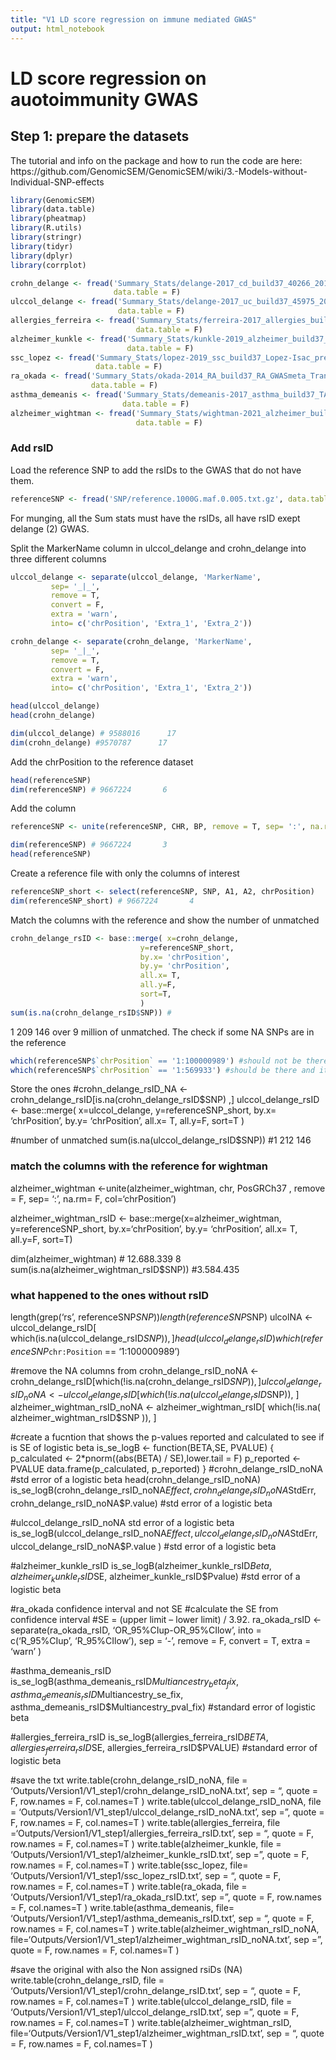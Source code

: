 ```yaml
---
title: "V1 LD score regression on immune mediated GWAS"
output: html_notebook
---
```


# LD score regression on auotoimmunity GWAS
## Step 1: prepare the datasets

The tutorial and info on the package and how to run the code are here:  
https://github.com/GenomicSEM/GenomicSEM/wiki/3.-Models-without-Individual-SNP-effects

```r
library(GenomicSEM)
library(data.table)
library(pheatmap)
library(R.utils)
library(stringr)
library(tidyr)
library(dplyr)
library(corrplot)
```


```r
crohn_delange <- fread('Summary_Stats/delange-2017_cd_build37_40266_20161107.txt', 
                       data.table = F)
ulccol_delange <- fread('Summary_Stats/delange-2017_uc_build37_45975_20161107.txt', 
                        data.table = F)
allergies_ferreira <- fread('Summary_Stats/ferreira-2017_allergies_build37_SHARE-without23andMe.LDSCORE-GC.SE-META.v0', 
                            data.table = F)
alzheimer_kunkle <- fread('Summary_Stats/kunkle-2019_alzheimer_build37_Kunkle_etal_Stage1_results.txt',
                          data.table = F)
ssc_lopez <- fread('Summary_Stats/lopez-2019_ssc_build37_Lopez-Isac_prePMID_META_GWAS_SSc.meta.txt',
                   data.table = F)
ra_okada <- fread('Summary_Stats/okada-2014_RA_build37_RA_GWASmeta_TransEthnic_v2.txt.gz.gz', 
                  data.table = F)
asthma_demeanis <- fread('Summary_Stats/demeanis-2017_asthma_build37_TAGC_Multiancestry_and_European-Ancestry_Meta-analyses_Results.tsv',
                         data.table = F)
alzheimer_wightman <- fread('Summary_Stats/wightman-2021_alzheimer_build37_PGCALZ2sumstatsExcluding23andMe.txt.gz',
                            data.table = F)
```

### Add rsID

Load the reference SNP to add the rsIDs to the GWAS that do not have them.
```r
referenceSNP <- fread('SNP/reference.1000G.maf.0.005.txt.gz', data.table = F)
```

For munging, all the Sum stats must have the rsIDs, all have rsID exept delange (2) GWAS.

Split the MarkerName column in ulccol_delange and crohn_delange into three different columns
```r
ulccol_delange <- separate(ulccol_delange, 'MarkerName', 
         sep= '_|_', 
         remove = T, 
         convert = F, 
         extra = 'warn', 
         into= c('chrPosition', 'Extra_1', 'Extra_2'))

crohn_delange <- separate(crohn_delange, 'MarkerName', 
         sep= '_|_', 
         remove = T, 
         convert = F, 
         extra = 'warn', 
         into= c('chrPosition', 'Extra_1', 'Extra_2'))
```

```r
head(ulccol_delange)
head(crohn_delange)
```


```r
dim(ulccol_delange) # 9588016      17
dim(crohn_delange) #9570787      17
```

Add the chrPosition to the reference dataset
```r
head(referenceSNP)
dim(referenceSNP) # 9667224       6
```

Add the column 
```r
referenceSNP <- unite(referenceSNP, CHR, BP, remove = T, sep= ':', na.rm= F, col='chrPosition')
```

```r
dim(referenceSNP) # 9667224       3
head(referenceSNP)
```

Create a reference file with only the columns of interest
```r
referenceSNP_short <- select(referenceSNP, SNP, A1, A2, chrPosition)
dim(referenceSNP_short) # 9667224       4
```

Match the columns with the reference and show the number of unmatched
```r
crohn_delange_rsID <- base::merge( x=crohn_delange, 
                             y=referenceSNP_short,
                             by.x= 'chrPosition',
                             by.y= 'chrPosition',
                             all.x= T,
                             all.y=F, 
                             sort=T,
                             )
sum(is.na(crohn_delange_rsID$SNP)) #
```

1 209 146 over 9 million of unmatched. 
The check if some NA SNPs are in the reference

```r
which(referenceSNP$`chrPosition` == '1:100000989') #should not be there and it is not there
which(referenceSNP$`chrPosition` == '1:569933') #should be there and it is there
```


Store the ones 
#crohn_delange_rsID_NA <- crohn_delange_rsID[is.na(crohn_delange_rsID$SNP) ,]
ulccol_delange_rsID <- base::merge( x=ulccol_delange, 
                                   y=referenceSNP_short,
                                   by.x= 'chrPosition',
                                   by.y= 'chrPosition',
                                   all.x= T,
                                   all.y=F, 
                                   sort=T
                                   )

#number of unmatched
sum(is.na(ulccol_delange_rsID$SNP)) #1 212 146


### match the columns with the reference for wightman
alzheimer_wightman <-unite(alzheimer_wightman, 
                           chr, PosGRCh37 ,
                           remove = F, 
                           sep= ':', 
                           na.rm= F, 
                           col='chrPosition')


alzheimer_wightman_rsID <- base::merge(x=alzheimer_wightman,
                                       y=referenceSNP_short, 
                                       by.x='chrPosition',
                                       by.y= 'chrPosition',
                                       all.x= T,
                                       all.y=F, 
                                       sort=T)
  
dim(alzheimer_wightman) # 12.688.339      8     
sum(is.na(alzheimer_wightman_rsID$SNP)) #3.584.435


### what happened to the ones without rsID
length(grep('rs', referenceSNP$SNP))
length(referenceSNP$SNP)
ulcolNA <- ulccol_delange_rsID[ which(is.na(ulccol_delange_rsID$SNP)), ]
head(ulccol_delange_rsID)
which(referenceSNP$`chr:Position` == '1:100000989')


#remove the NA columns from
crohn_delange_rsID_noNA <- crohn_delange_rsID[which(!is.na(crohn_delange_rsID$SNP)), ]
ulccol_delange_rsID_noNA <- ulccol_delange_rsID[which(!is.na(ulccol_delange_rsID$SNP)), ]
alzheimer_wightman_rsID_noNA <- alzheimer_wightman_rsID[ which(!is.na( alzheimer_wightman_rsID$SNP )), ] 


#create a fucntion that shows the p-values reported and calculated to see if is SE of logistic beta
is_se_logB <- function(BETA,SE, PVALUE) {
  p_calculated <- 2*pnorm((abs(BETA) / SE),lower.tail = F)
  p_reported <- PVALUE
  data.frame(p_calculated, p_reported)
}
#crohn_delange_rsID_noNA #std error of a logistic beta 
head(crohn_delange_rsID_noNA)                       
is_se_logB(crohn_delange_rsID_noNA$Effect, 
           crohn_delange_rsID_noNA$StdErr, 
           crohn_delange_rsID_noNA$P.value) #std error of a logistic beta 


#ulccol_delange_rsID_noNA std error of a logistic beta
is_se_logB(ulccol_delange_rsID_noNA$Effect,
           ulccol_delange_rsID_noNA$StdErr, 
           ulccol_delange_rsID_noNA$P.value ) #std error of a logistic beta

#alzheimer_kunkle_rsID
is_se_logB(alzheimer_kunkle_rsID$Beta,
           alzheimer_kunkle_rsID$SE, 
           alzheimer_kunkle_rsID$Pvalue) #std error of a logistic beta

#ra_okada confidence interval and not SE
#calculate the SE from confidence interval #SE = (upper limit – lower limit) / 3.92.
ra_okada_rsID <- separate(ra_okada_rsID,
                               'OR_95%CIup-OR_95%CIlow',
                               into = c('R_95%CIup', 'R_95%CIlow'), 
                               sep = '-', 
                               remove = F,
                               convert = T, 
                               extra = 'warn'
                                ) 

#asthma_demeanis_rsID
is_se_logB(asthma_demeanis_rsID$Multiancestry_beta_fix, 
           asthma_demeanis_rsID$Multiancestry_se_fix, 
           asthma_demeanis_rsID$Multiancestry_pval_fix) #standard error of logistic beta

#allergies_ferreira_rsID
is_se_logB(allergies_ferreira_rsID$BETA, 
           allergies_ferreira_rsID$SE, 
           allergies_ferreira_rsID$PVALUE) #standard error of logistic beta


#save the txt
write.table(crohn_delange_rsID_noNA, file = 'Outputs/Version1/V1_step1/crohn_delange_rsID_noNA.txt',
            sep = "\t", quote = F, row.names = F, col.names=T )
write.table(ulccol_delange_rsID_noNA, file = 'Outputs/Version1/V1_step1/ulccol_delange_rsID_noNA.txt',
            sep = "\t", quote = F, row.names = F, col.names=T )
write.table(allergies_ferreira, file ='Outputs/Version1/V1_step1/allergies_ferreira_rsID.txt',
            sep = "\t", quote = F, row.names = F, col.names=T )
write.table(alzheimer_kunkle, file = 'Outputs/Version1/V1_step1/alzheimer_kunkle_rsID.txt',
            sep = "\t", quote = F, row.names = F, col.names=T )
write.table(ssc_lopez, file= 'Outputs/Version1/V1_step1/ssc_lopez_rsID.txt',
            sep = "\t", quote = F, row.names = F, col.names=T )
write.table(ra_okada, file = 'Outputs/Version1/V1_step1/ra_okada_rsID.txt',
            sep = "\t", quote = F, row.names = F, col.names=T )
write.table(asthma_demeanis, file= 'Outputs/Version1/V1_step1/asthma_demeanis_rsID.txt',
            sep = "\t", quote = F, row.names = F, col.names=T )
write.table(alzheimer_wightman_rsID_noNA, file='Outputs/Version1/V1_step1/alzheimer_wightman_rsID_noNA.txt',
            sep = "\t", quote = F, row.names = F, col.names=T )

#save the original with also the Non assigned rsiDs (NA)
write.table(crohn_delange_rsID, file = 'Outputs/Version1/V1_step1/crohn_delange_rsID.txt',
            sep = "\t", quote = F, row.names = F, col.names=T )
write.table(ulccol_delange_rsID, file = 'Outputs/Version1/V1_step1/ulccol_delange_rsID.txt',
            sep = "\t", quote = F, row.names = F, col.names=T )
write.table(alzheimer_wightman_rsID, file='Outputs/Version1/V1_step1/alzheimer_wightman_rsID.txt',
            sep = "\t", quote = F, row.names = F, col.names=T )











